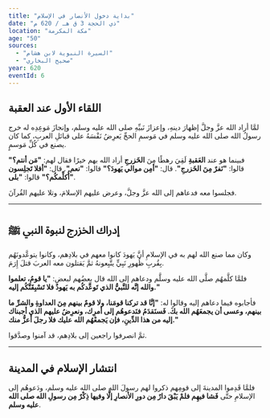 ```yaml
---
title: "بداية دخول الأنصار في الإسلام"
date: "ذي الحجة 3 ق هـ / 620 م"
location: "مكة المكرمة"
age: "50"
sources:
  - "السيرة النبوية لابن هشام"
  - "صحيح البخاري"
year: 620
eventId: 6
---
```


## اللقاء الأول عند العقبة

لمَّا أراد الله عزَّ وجلَّ إظهارَ دينهِ، وإعزازَ نَبيِّهِ صلى الله عليه وسلم، وإنجازَ مَوعِدِه له خرج رسولُ الله صلى الله عليه وسلم في مَوسمِ الحجِّ يَعرِضُ نَفْسَهُ على قبائلِ العربِ، كما كان يصنع في كُلِّ مَوسمٍ.

فبينما هو عند **العَقبةِ** لَقِيَ رهطًا مِنَ **الخَزرجِ** أراد الله بهم خيرًا فقال لهم: **"مَن أنتم؟"** قالوا: **"نَفرٌ مِنَ الخَزرجِ"**. قال: **"أمِن موالي يَهودَ؟"** قالوا: **"نعم"**. قال: **"أفلا تَجلِسون أُكلِّمكُم؟"** قالوا: **"بلى"**.

فجلسوا معه فدعاهم إلى الله عزَّ وجلَّ، وعرض عليهم الإسلامَ، وتلا عليهم القُرآنَ.

---

## إدراك الخزرج لنبوة النبي ﷺ

وكان مما صنع الله لهم به في الإسلامِ أنَّ يَهودَ كانوا معهم في بلادِهم، وكانوا يتوعَّدونَهُم بِقُربِ ظُهورِ نَبِيٍّ يتَّبِعونهُ ثمَّ يَقتلون معه العربَ قتلَ إِرَمَ.

فلمَّا كلَّمهُم صلَّى الله عليه وسلَّم ودعاهم إلى الله قال بعضُهم لبعضٍ: **"يا قومُ، تعلموا والله إنَّه للنَّبيُّ الذي تَوعَّدكُم به يَهودُ فلا تَسْبِقَنَّكُم إليه."**

فأجابوه فيما دعاهم إليه وقالوا له: **"إنَّا قد تركنا قومَنا، ولا قومٌ بينهم مِنَ العداوةِ والشرِّ ما بينهم، وعسى أن يجمعَهُم الله بكَ. فَسنَقدَمُ فنَدعوهُم إلى أمرِك، ونعرِضُ عليهم الذي أجبناك إليه من هذا الدِّينِ، فإن يَجمعْهُم الله عليك فلا رجلَ أعزُّ منك."**

ثمَّ انصرفوا راجعين إلى بلادِهم، قد آمنوا وصدَّقوا.

---

## انتشار الإسلام في المدينة

فلمَّا قَدِموا المدينةَ إلى قومِهم ذكروا لهم رسولَ الله صلى الله عليه وسلم، ودَعوهُم إلى الإسلامِ حتَّى **فَشا فيهِم فلمْ يَبْقَ دارٌ مِن دورِ الأنصارِ إلَّا وفيها ذِكْرٌ مِن رسولِ الله صلى الله عليه وسلم**.